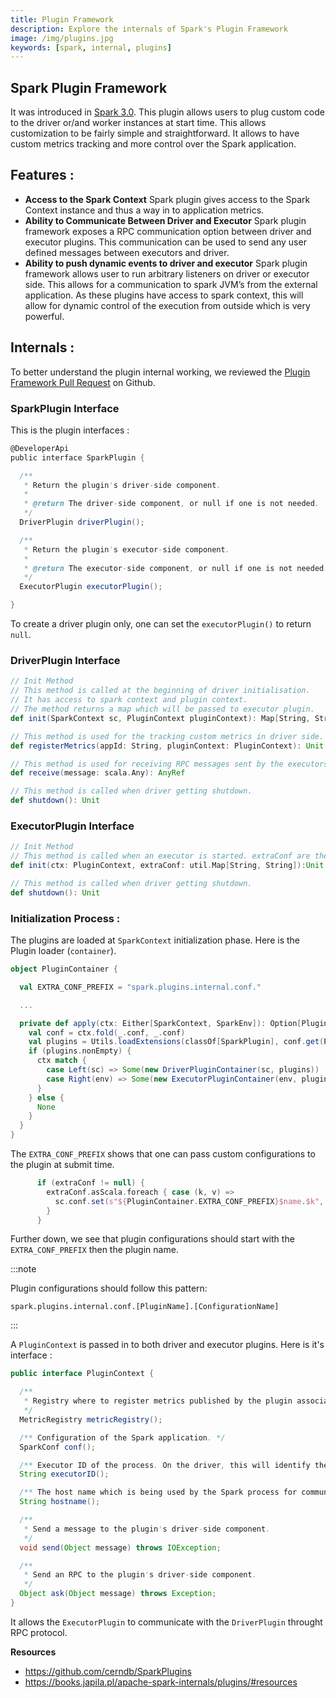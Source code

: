 ```yaml
---
title: Plugin Framework
description: Explore the internals of Spark's Plugin Framework
image: /img/plugins.jpg
keywords: [spark, internal, plugins]
---
```


<head>
  <meta name="twitter:card" content="summary_large_image" />
</head>

## Spark Plugin Framework
It was introduced in [Spark 3.0](https://spark.apache.org/docs/3.0.0/). 
This plugin allows users to plug custom code to the driver or/and worker instances at start time. This allows customization to be fairly simple and straightforward. It allows to have custom metrics tracking and more control over the Spark application.


## Features :
- **Access to the Spark Context** 
Spark plugin gives access to the Spark Context instance and thus a way in to application metrics.
- **Ability to Communicate Between Driver and Executor** 
Spark plugin framework exposes a RPC communication option between driver and executor plugins. This communication can be used to send any user defined messages between executors and driver.
- **Ability to push dynamic events to driver and executor** 
Spark plugin framework allows user to run arbitrary listeners on driver or executor side. This allows for a communication to spark JVM’s from the external application. As these plugins have access to spark context, this will allow for dynamic control of the execution from outside which is very powerful.


## Internals :
To better understand the plugin internal working, we reviewed the [Plugin Framework Pull Request](https://github.com/apache/spark/pull/26170/files#diff-6505fb31dc1cffa87dd4f44d94f14820478c0d3729af8d25b4ff71fc14d5ca20) on Github.

### SparkPlugin Interface
This is the plugin interfaces :

```scala
@DeveloperApi
public interface SparkPlugin {

  /**
   * Return the plugin's driver-side component.
   *
   * @return The driver-side component, or null if one is not needed.
   */
  DriverPlugin driverPlugin();

  /**
   * Return the plugin's executor-side component.
   *
   * @return The executor-side component, or null if one is not needed.
   */
  ExecutorPlugin executorPlugin();

}
```
To create a driver plugin only, one can set the `executorPlugin()` to return `null`.


### DriverPlugin Interface
```scala
// Init Method
// This method is called at the beginning of driver initialisation. 
// It has access to spark context and plugin context. 
// The method returns a map which will be passed to executor plugin.
def init(SparkContext sc, PluginContext pluginContext): Map[String, String]

// This method is used for the tracking custom metrics in driver side.
def registerMetrics(appId: String, pluginContext: PluginContext): Unit

// This method is used for receiving RPC messages sent by the executors.
def receive(message: scala.Any): AnyRef

// This method is called when driver getting shutdown.
def shutdown(): Unit
```

### ExecutorPlugin Interface
```scala
// Init Method
// This method is called when an executor is started. extraConf are the parameters sent by driver.
def init(ctx: PluginContext, extraConf: util.Map[String, String]):Unit

// This method is called when driver getting shutdown.
def shutdown(): Unit
```

### Initialization Process :
The plugins are loaded at `SparkContext` initialization phase. Here is the Plugin loader (`container`).

```scala
object PluginContainer {

  val EXTRA_CONF_PREFIX = "spark.plugins.internal.conf."

  ...

  private def apply(ctx: Either[SparkContext, SparkEnv]): Option[PluginContainer] = {
    val conf = ctx.fold(_.conf, _.conf)
    val plugins = Utils.loadExtensions(classOf[SparkPlugin], conf.get(PLUGINS).distinct, conf)
    if (plugins.nonEmpty) {
      ctx match {
        case Left(sc) => Some(new DriverPluginContainer(sc, plugins))
        case Right(env) => Some(new ExecutorPluginContainer(env, plugins))
      }
    } else {
      None
    }
  }
}
```

The `EXTRA_CONF_PREFIX` shows that one can pass custom configurations to the plugin at submit time.

```scala {3}
      if (extraConf != null) {
        extraConf.asScala.foreach { case (k, v) =>
          sc.conf.set(s"${PluginContainer.EXTRA_CONF_PREFIX}$name.$k", v)
        }
      }
```

Further down, we see that plugin configurations should start with the `EXTRA_CONF_PREFIX` then the plugin name.     

:::note

Plugin configurations should follow this pattern:

`spark.plugins.internal.conf.[PluginName].[ConfigurationName]`

:::



A `PluginContext` is passed in to both driver and executor plugins. Here is it's interface :

```java
public interface PluginContext {

  /**
   * Registry where to register metrics published by the plugin associated with this context.
   */
  MetricRegistry metricRegistry();

  /** Configuration of the Spark application. */
  SparkConf conf();

  /** Executor ID of the process. On the driver, this will identify the driver. */
  String executorID();

  /** The host name which is being used by the Spark process for communication. */
  String hostname();

  /**
   * Send a message to the plugin's driver-side component.
   */
  void send(Object message) throws IOException;

  /**
   * Send an RPC to the plugin's driver-side component.
   */
  Object ask(Object message) throws Exception;
}
```

It allows the `ExecutorPlugin` to communicate with the `DriverPlugin` throught RPC protocol.


**Resources**
- https://github.com/cerndb/SparkPlugins
- https://books.japila.pl/apache-spark-internals/plugins/#resources
